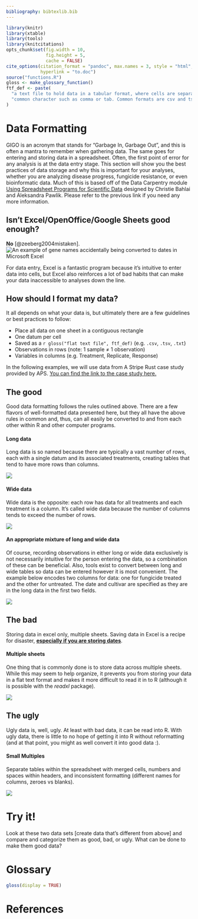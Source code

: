 ```yaml
---
bibliography: bibtexlib.bib
---
```


```r
library(knitr)
library(xtable)
library(tools)
library(knitcitations)
opts_chunk$set(fig.width = 10,
               fig.height = 5,
               cache = FALSE)
cite_options(citation_format = "pandoc", max.names = 3, style = "html", 
             hyperlink = "to.doc")
source("functions.R")
gloss <- make_glossary_function()
ftf_def <- paste(
  "a text file to hold data in a tabular format, where cells are separated by a",
  "common character such as comma or tab. Common formats are csv and tsv."
)
```

# Data Formatting

GIGO is an acronym that stands for "Garbage In, Garbage Out", and this is often 
a mantra to remember when gathering data. The same goes for entering and storing
data in a spreadsheet. Often, the first point of error for any analysis is at 
the data entry stage. This section will show you the best practices of data 
storage and why this is important for your analyses, whether you are analyzing 
disease progress, fungicide resistance, or even bioinformatic data. Much of this
is based off of the Data Carpentry module [Using Spreadsheet Programs for
Scientific Data](http://www.datacarpentry.org/2015-03-09-ISI-CODATA/lessons/excel/ecology-examples/00-intro.html)
designed by Christie Bahlai and Aleksandra Pawlik. Please refer to the previous
link if you need any more information.

## Isn't Excel/OpenOffice/Google Sheets good enough?

**No** [@zeeberg2004mistaken]. 
![An example of gene names accidentally being converted to dates in Microsoft
Excel](images/excel_date_error.jpg){.big_window .knit_image .knit_border}

For data entry, Excel is a fantastic program because it's intuitive to enter data into cells, but Excel also reinforces a lot of bad habits that can make your data inaccessible to analyses down the line.

## How should I format my data?

It all depends on what your data is, but ultimately there are a few guidelines
or best practices to follow:

 - Place all data on one sheet in a contiguous rectangle
 - One datum per cell
 - Saved as a `r gloss("flat text file", ftf_def)` (e.g. `.csv`, `.tsv`, `.txt`)
 - Observations in rows (note: 1 sample ≠ 1 observation)
 - Variables in columns (e.g. Treatment, Replicate, Response)
 
In the following examples, we will use data from A Stripe Rust case study
provided by APS. [You can find the link to the case study
here.](http://www.apsnet.org/edcenter/advanced/topics/EcologyAndEpidemiologyInR/DiseaseProgress/Pages/StripeRust.aspx)

## The good

Good data formatting follows the rules outlined above. There are a few flavors 
of well-formatted data presented here, but they all have the above rules in
common and, thus, can all easily be converted to and from each other within R
and other computer programs.

#### Long data

Long data is so named because there are typically a vast number of rows, each 
with a single datum and its associated treatments, creating tables that tend
to have more rows than columns.

![](images/long_data.png){.knit_border .knit_image}

#### Wide data

Wide data is the opposite: each row has data for all treatments and each treatment is a column. 
It's called wide data because the number of columns tends to exceed the number of rows.

![](images/wide_data.png){.knit_border .knit_image}

#### An appropriate mixture of long and wide data

Of course, recording observations in either long or wide data exclusively is not necessarily intuitive for the person entering the data, so a combination of these can be beneficial. Also, tools exist to convert between long and wide tables so data can be entered however it is most convenient. The example below encodes two columns for data: one for fungicide treated and the other for untreated. The date and cultivar are specified as they are in the long data in the first two fields. 

![](images/two_column_data.png){.knit_border .knit_image}

## The bad

Storing data in excel only, multiple sheets. Saving data in Excel is a recipe
for disaster, [**especially if you are storing
dates**](http://ecologybits.com/index.php/2016/07/06/beware-this-scary-thing-excel-can-do-to-your-data/).

#### Multiple sheets

One thing that is commonly done is to store data across multiple sheets. While
this may seem to help organize, it prevents you from storing your data in a flat
text format and makes it more difficult to read it in to R (although it is
possible with the *readxl* package).

![](images/two_sheet_data.png){.knit_border .knit_image}

## The ugly

Ugly data is, well, ugly. At least with bad data, it can be read into R. With
ugly data, there is little to no hope of getting it into R without reformatting
(and at that point, you might as well convert it into good data :).

#### Small Multiples

Separate tables within the spreadsheet with merged cells, numbers and spaces
within headers, and inconsistent formatting (different names for columns, zeroes
vs blanks).

![](images/ugly_data.png){.knit_border .knit_image}

# Try it!

Look at these two data sets [create data that's different from above] and
compare and categorize them as good, bad, or ugly. What can be done to make them
good data?

# Glossary

```r
gloss(display = TRUE)
```

# References